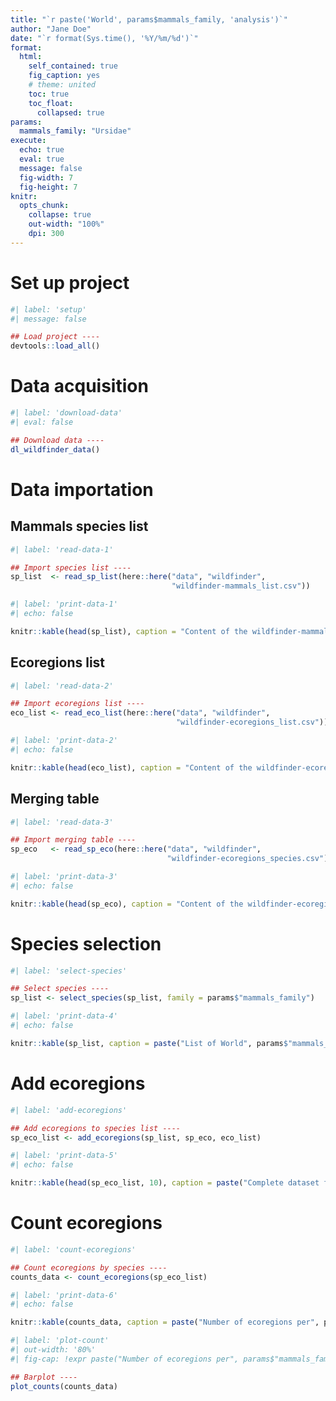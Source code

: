 ```yaml
---
title: "`r paste('World', params$mammals_family, 'analysis')`"
author: "Jane Doe"
date: "`r format(Sys.time(), '%Y/%m/%d')`"
format:
  html:
    self_contained: true
    fig_caption: yes
    # theme: united
    toc: true
    toc_float:
      collapsed: true
params: 
  mammals_family: "Ursidae"
execute:
  echo: true
  eval: true
  message: false
  fig-width: 7
  fig-height: 7
knitr:
  opts_chunk: 
    collapse: true
    out-width: "100%"
    dpi: 300
---
```



# Set up project

```r
#| label: 'setup'
#| message: false

## Load project ----
devtools::load_all()
```


# Data acquisition

```r
#| label: 'download-data'
#| eval: false

## Download data ----
dl_wildfinder_data()
```

# Data importation

## Mammals species list

```r
#| label: 'read-data-1'

## Import species list ----
sp_list  <- read_sp_list(here::here("data", "wildfinder", 
                                    "wildfinder-mammals_list.csv"))
```

```r
#| label: 'print-data-1'
#| echo: false

knitr::kable(head(sp_list), caption = "Content of the wildfinder-mammals_list file")
```


## Ecoregions list

```r
#| label: 'read-data-2'

## Import ecoregions list ----
eco_list <- read_eco_list(here::here("data", "wildfinder", 
                                     "wildfinder-ecoregions_list.csv"))
```

```r
#| label: 'print-data-2'
#| echo: false

knitr::kable(head(eco_list), caption = "Content of the wildfinder-ecoregions_list file")
```


## Merging table

```r
#| label: 'read-data-3'

## Import merging table ----
sp_eco   <- read_sp_eco(here::here("data", "wildfinder", 
                                   "wildfinder-ecoregions_species.csv"))
```

```r
#| label: 'print-data-3'
#| echo: false

knitr::kable(head(sp_eco), caption = "Content of the wildfinder-ecoregions_species file")
```

# Species selection

```r
#| label: 'select-species'

## Select species ----
sp_list <- select_species(sp_list, family = params$"mammals_family")
```

```r
#| label: 'print-data-4'
#| echo: false

knitr::kable(sp_list, caption = paste("List of World", params$"mammals_family", "species"))
```

# Add ecoregions

```r
#| label: 'add-ecoregions'

## Add ecoregions to species list ----
sp_eco_list <- add_ecoregions(sp_list, sp_eco, eco_list)
```

```r
#| label: 'print-data-5'
#| echo: false

knitr::kable(head(sp_eco_list, 10), caption = paste("Complete dataset for", params$"mammals_family", "species"))
```

# Count ecoregions

```r
#| label: 'count-ecoregions'

## Count ecoregions by species ----
counts_data <- count_ecoregions(sp_eco_list)
```

```r
#| label: 'print-data-6'
#| echo: false

knitr::kable(counts_data, caption = paste("Number of ecoregions per", params$"mammals_family", "species"))
```

```r
#| label: 'plot-count'
#| out-width: '80%'
#| fig-cap: !expr paste("Number of ecoregions per", params$"mammals_family", "species")

## Barplot ----
plot_counts(counts_data)
```
